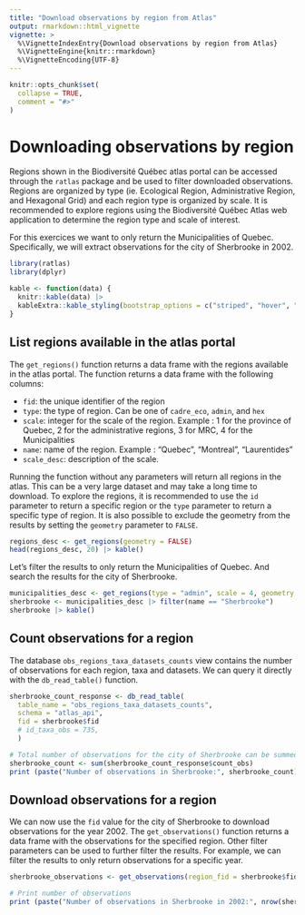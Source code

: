 ```yaml
---
title: "Download observations by region from Atlas"
output: rmarkdown::html_vignette
vignette: >
  %\VignetteIndexEntry{Download observations by region from Atlas}
  %\VignetteEngine{knitr::rmarkdown}
  %\VignetteEncoding{UTF-8}
---
```


```r
knitr::opts_chunk$set(
  collapse = TRUE,
  comment = "#>"
)
```
# Downloading observations by region

Regions shown in the Biodiversité Québec atlas portal can be accessed through the `ratlas` package and be used to filter downloaded observations. Regions are organized by type (ie. Ecological Region, Administrative Region, and Hexagonal Grid) and each region type is organized by scale. It is recommended to explore regions using the Biodiversité Québec Atlas web application to determine the region type and scale of interest.

For this exercices we want to only return the Municipalities of Quebec. Specifically, we will extract observations for the city of Sherbrooke in 2002.

```r
library(ratlas)
library(dplyr)
```

```r
kable <- function(data) {
  knitr::kable(data) |>
  kableExtra::kable_styling(bootstrap_options = c("striped", "hover", "condensed"))
}
```


## List regions available in the atlas portal

The `get_regions()` function returns a data frame with the regions available in the atlas portal. The function returns a data frame with the following columns:

- `fid`: the unique identifier of the region
- `type`: the type of region. Can be one of `cadre_eco`, `admin`, and `hex`
- `scale`: integer for the scale of the region. Example : 1 for the province of
  Quebec, 2 for the administrative regions, 3 for MRC, 4 for
  the Municipalities
- `name`: name of the region. Example : "Quebec", "Montreal", "Laurentides"
- `scale_desc`: description of the scale.

Running the function without any parameters will return all regions in the atlas. This can be a very large dataset and may take a long time to download. To explore the regions, it is recommended to use the `id` parameter to return a specific region or the `type` parameter to return a specific type of region. It is also possible to exclude the geometry from the results by setting the `geometry` parameter to `FALSE`.


```r
regions_desc <- get_regions(geometry = FALSE)
head(regions_desc, 20) |> kable()
```

Let's filter the results to only return the Municipalities of Quebec. And search the results for the city of Sherbrooke.

```r
municipalities_desc <- get_regions(type = "admin", scale = 4, geometry = FALSE)
sherbrooke <- municipalities_desc |> filter(name == "Sherbrooke")
sherbrooke |> kable()
```

## Count observations for a region

The database `obs_regions_taxa_datasets_counts` view contains the number of observations for each region, taxa and datasets. We can query it directly with the `db_read_table()` function.

```r
sherbrooke_count_response <- db_read_table(
  table_name = "obs_regions_taxa_datasets_counts",
  schema = "atlas_api",
  fid = sherbrooke$fid
  # id_taxa_obs = 735,
  )

# Total number of observations for the city of Sherbrooke can be summed
sherbrooke_count <- sum(sherbrooke_count_response$count_obs)
print (paste("Number of observations in Sherbrooke:", sherbrooke_count))
```

## Download observations for a region

We can now use the `fid` value for the city of Sherbrooke to download observations for the year 2002. The `get_observations()` function returns a data frame with the observations for the specified region. Other filter parameters can be used to further filter the results. For example, we can filter the results to only return observations for a specific year.

```r
sherbrooke_observations <- get_observations(region_fid = sherbrooke$fid, year = 2002)

# Print number of observations
print (paste("Number of observations in Sherbrooke in 2002:", nrow(sherbrooke_observations)))
```

